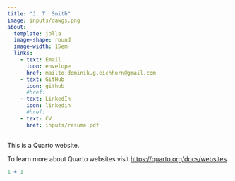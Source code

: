 ```yaml
---
title: "J. T. Smith"
image: inputs/dawgs.png
about:
  template: jolla
  image-shape: round
  image-width: 15em
  links: 
    - text: Email
      icon: envelope
      href: mailto:dominik.g.eichhorn@gmail.com
    - text: GitHub
      icon: github
      #href: 
    - text: LinkedIn
      icon: linkedin
      #href: 
    - text: CV
      href: inputs/resume.pdf
---
```


This is a Quarto website.

To learn more about Quarto websites visit <https://quarto.org/docs/websites>.

```r
1 + 1
```
